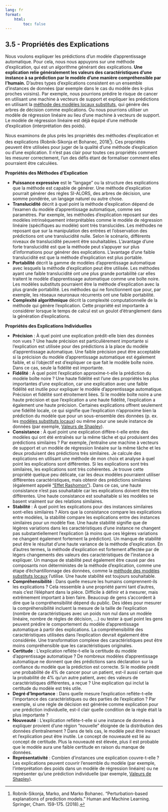 ```yaml
---
lang: fr
format:
    html:
        toc: false
---
```


## 3.5 - Propriétés des Explications

Nous voulons expliquer les prédictions d'un modèle d'apprentissage automatique. Pour cela, nous nous appuyons sur une méthode d'explication, qui est un algorithme générant des explications. **Une explication relie généralement les valeurs des caractéristiques d'une instance à sa prédiction par le modèle d'une manière compréhensible par l'humain.** D'autres types d'explications consistent en un ensemble d'instances de données (par exemple dans le cas du modèle des k-plus proches voisins). Par exemple, nous pourrions prédire le risque de cancer en utilisant une machine à vecteurs de support et expliquer les prédictions en utilisant la [méthode des modèles locaux substituts](/09-local_model_agnostic_methods/09.2-lime.qmd), qui génère des arbres de décision comme explications. Ou nous pourrions utiliser un modèle de régression linéaire au lieu d'une machine à vecteurs de support. Le modèle de régression linéaire est déjà équipé d'une méthode d'explication (interprétation des poids).

Nous examinons de plus près les propriétés des méthodes d'explication et des explications (Robnik-Sikonja et Bohanec, 2018[^human-ml]). Ces propriétés peuvent être utilisées pour juger de la qualité d'une méthode d'explication ou d'une explication. Il n'est pas clair pour toutes ces propriétés comment les mesurer correctement, l'un des défis étant de formaliser comment elles pourraient être calculées.

**Propriétés des Méthodes d'Explication**

- **Puissance expressive** est le "langage" ou la structure des explications que la méthode est capable de générer. Une méthode d'explication pourrait générer des règles SI-ALORS, des arbres de décision, une somme pondérée, un langage naturel ou autre chose.
- **Translucidité** décrit à quel point la méthode d'explication dépend de l'examen du modèle d'apprentissage automatique, comme ses paramètres. Par exemple, les méthodes d'explication reposant sur des modèles intrinsèquement interprétables comme le modèle de régression linéaire (spécifiques au modèle) sont très translucides. Les méthodes ne reposant que sur la manipulation des entrées et l'observation des prédictions ont une translucidité nulle. Selon le scénario, différents niveaux de translucidité peuvent être souhaitables. L'avantage d'une forte translucidité est que la méthode peut s'appuyer sur plus d'informations pour générer des explications. L'avantage d'une faible translucidité est que la méthode d'explication est plus portable.
- **Portabilité** décrit la gamme de modèles d'apprentissage automatique avec lesquels la méthode d'explication peut être utilisée. Les méthodes ayant une faible translucidité ont une plus grande portabilité car elles traitent le modèle d'apprentissage automatique comme une boîte noire. Les modèles substituts pourraient être la méthode d'explication avec la plus grande portabilité. Les méthodes qui ne fonctionnent que pour, par exemple, les réseaux neuronaux récurrents ont une faible portabilité.
- **Complexité algorithmique** décrit la complexité computationnelle de la méthode qui génère l'explication. Cette propriété est importante à considérer lorsque le temps de calcul est un goulot d'étranglement dans la génération d'explications.

**Propriétés des Explications Individuelles**

- **Précision** : À quel point une explication prédit-elle bien des données non vues ? Une haute précision est particulièrement importante si l'explication est utilisée pour des prédictions à la place du modèle d'apprentissage automatique. Une faible précision peut être acceptable si la précision du modèle d'apprentissage automatique est également faible, et si l'objectif est d'expliquer ce que fait le modèle boîte noire. Dans ce cas, seule la fidélité est importante.
- **Fidélité** : À quel point l'explication approxime-t-elle la prédiction du modèle boîte noire ? Une haute fidélité est l'une des propriétés les plus importantes d'une explication, car une explication avec une faible fidélité est inutile pour expliquer le modèle d'apprentissage automatique. Précision et fidélité sont étroitement liées. Si le modèle boîte noire a une haute précision et que l'explication a une haute fidélité, l'explication a également une haute précision. Certaines explications offrent seulement une fidélité locale, ce qui signifie que l'explication n'approxime bien la prédiction du modèle que pour un sous-ensemble des données (p. ex. les [modèles substituts locaux](/09-local_model_agnostic_methods/09.2-lime.qmd)) ou même pour une seule instance de données (par exemple, [Valeurs de Shapley](/09-local_model_agnostic_methods/09.5-shapley.qmd)).
- **Consistance** : À quel point une explication diffère-t-elle entre des modèles qui ont été entraînés sur la même tâche et qui produisent des prédictions similaires ? Par exemple, j'entraîne une machine à vecteurs de support et un modèle de régression linéaire sur la même tâche et les deux produisent des prédictions très similaires. Je calcule des explications en utilisant une méthode de mon choix et analyse à quel point les explications sont différentes. Si les explications sont très similaires, les explications sont très cohérentes. Je trouve cette propriété quelque peu délicate, car les deux modèles pourraient utiliser différentes caractéristiques, mais obtenir des prédictions similaires (également appelé ["Effet Rashomon"](https://en.wikipedia.org/wiki/Rashomon_effect)). Dans ce cas, une haute consistance n'est pas souhaitable car les explications doivent être très différentes. Une haute consistance est souhaitable si les modèles se basent vraiment sur des relations similaires.
- **Stabilité** : À quel point les explications pour des instances similaires sont-elles similaires ? Alors que la consistance compare les explications entre modèles, la stabilité compare les explications entre des instances similaires pour un modèle fixe. Une haute stabilité signifie que de légères variations dans les caractéristiques d'une instance ne changent pas substantiellement l'explication (à moins que ces légères variations ne changent également fortement la prédiction). Un manque de stabilité peut être le résultat d'une haute variance de la méthode d'explication. En d'autres termes, la méthode d'explication est fortement affectée par de légers changements des valeurs des caractéristiques de l'instance à expliquer. Un manque de stabilité peut également être causé par des composants non déterministes de la méthode d'explication, comme une étape d'échantillonnage des données, comme la [méthode des modèles substituts locaux](/09-local_model_agnostic_methods/09.2-lime.qmd) l'utilise. Une haute stabilité est toujours souhaitable.
- **Compréhensibilité** : Dans quelle mesure les humains comprennent-ils les explications ? Cela ressemble à une propriété parmi tant d'autres, mais c'est l'éléphant dans la pièce. Difficile à définir et à mesurer, mais extrêmement important à bien faire. Beaucoup de gens s'accordent à dire que la compréhensibilité dépend du public. Des idées pour mesurer la compréhensibilité incluent la mesure de la taille de l'explication (nombre de caractéristiques avec un poids non nul dans un modèle linéaire, nombre de règles de décision, ...) ou tester à quel point les gens peuvent prédire le comportement du modèle d'apprentissage automatique à partir des explications. La compréhensibilité des caractéristiques utilisées dans l'explication devrait également être considérée. Une transformation complexe des caractéristiques peut être moins compréhensible que les caractéristiques originales.
- **Certitude** : L'explication reflète-t-elle la certitude du modèle d'apprentissage automatique ? De nombreux modèles d'apprentissage automatique ne donnent que des prédictions sans déclaration sur la confiance du modèle que la prédiction est correcte. Si le modèle prédit une probabilité de $4\%$ de cancer pour un patient, est-il aussi certain que la probabilité de $4\%$ qu'un autre patient, avec des valeurs de caractéristiques différentes, a reçue ? Une explication qui inclut la certitude du modèle est très utile.
- **Degré d'Importance** : Dans quelle mesure l'explication reflète-t-elle l'importance des caractéristiques ou des parties de l'explication ? Par exemple, si une règle de décision est générée comme explication pour une prédiction individuelle, est-il clair quelle condition de la règle était la plus importante ?
- **Nouveauté** : L'explication reflète-t-elle si une instance de données à expliquer provient d'une région "nouvelle" éloignée de la distribution des données d'entraînement ? Dans de tels cas, le modèle peut être inexact et l'explication peut être inutile. Le concept de nouveauté est lié au concept de certitude. Plus la nouveauté est élevée, plus il est probable que le modèle aura une faible certitude en raison du manque de données.
- **Représentativité** : Combien d'instances une explication couvre-t-elle ? Les explications peuvent couvrir l'ensemble du modèle (par exemple, l'interprétation des poids dans un modèle de régression linéaire) ou ne représenter qu'une prédiction individuelle (par exemple, [Valeurs de Shapley](/09-local_model_agnostic_methods/09.5-shapley.qmd)).

<!-- REFERENCES -->

[^human-ml]: Robnik-Sikonja, Marko, and Marko Bohanec. "Perturbation-based explanations of prediction models." Human and Machine Learning. Springer, Cham. 159-175. (2018).
